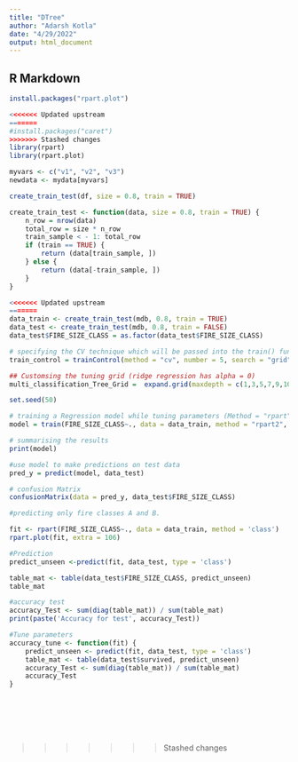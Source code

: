 ```yaml
---
title: "DTree"
author: "Adarsh Kotla"
date: "4/29/2022"
output: html_document
---
```


## R Markdown
```r
install.packages("rpart.plot")
```

```r
<<<<<<< Updated upstream
=======
#install.packages("caret")
>>>>>>> Stashed changes
library(rpart)
library(rpart.plot)
```

```r
myvars <- c("v1", "v2", "v3")
newdata <- mydata[myvars]
```

```r
create_train_test(df, size = 0.8, train = TRUE)

create_train_test <- function(data, size = 0.8, train = TRUE) {
    n_row = nrow(data)
    total_row = size * n_row
    train_sample < - 1: total_row
    if (train == TRUE) {
        return (data[train_sample, ])
    } else {
        return (data[-train_sample, ])
    }
}
```

```r
<<<<<<< Updated upstream
=======
data_train <- create_train_test(mdb, 0.8, train = TRUE)
data_test <- create_train_test(mdb, 0.8, train = FALSE)
data_test$FIRE_SIZE_CLASS = as.factor(data_test$FIRE_SIZE_CLASS)
```

```r
# specifying the CV technique which will be passed into the train() function later and number parameter is the "k" in K-fold cross validation
train_control = trainControl(method = "cv", number = 5, search = "grid")

## Customsing the tuning grid (ridge regression has alpha = 0)
multi_classification_Tree_Grid =  expand.grid(maxdepth = c(1,3,5,7,9,10,11))

set.seed(50)

# training a Regression model while tuning parameters (Method = "rpart")
model = train(FIRE_SIZE_CLASS~., data = data_train, method = "rpart2", trControl = train_control, tuneGrid = multi_classification_Tree_Grid)

# summarising the results
print(model)
```

```r
#use model to make predictions on test data
pred_y = predict(model, data_test)
```

```r
# confusion Matrix
confusionMatrix(data = pred_y, data_test$FIRE_SIZE_CLASS)
```
#############################################################
```r
#predicting only fire classes A and B.
```

```r
fit <- rpart(FIRE_SIZE_CLASS~., data = data_train, method = 'class')
rpart.plot(fit, extra = 106)
```

```r
#Prediction
predict_unseen <-predict(fit, data_test, type = 'class')
```

```r
table_mat <- table(data_test$FIRE_SIZE_CLASS, predict_unseen)
table_mat
```

```r
#accuracy test
accuracy_Test <- sum(diag(table_mat)) / sum(table_mat)
print(paste('Accuracy for test', accuracy_Test))
```

```r
#Tune parameters
accuracy_tune <- function(fit) {
    predict_unseen <- predict(fit, data_test, type = 'class')
    table_mat <- table(data_test$survived, predict_unseen)
    accuracy_Test <- sum(diag(table_mat)) / sum(table_mat)
    accuracy_Test
}


```

```r

```

```r

```

```r

```

```r

```

```r

```

```r

```
>>>>>>> Stashed changes

